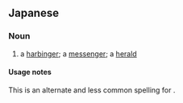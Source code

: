 {{wikipedia|harbinger}}
==Japanese==
{{ja-kanjitab|前|触}}

===Noun===
{{ja-noun|まえぶれ}}

# {{ja-def|前触れ}} {{qualifier|figurative}} a [[harbinger]]; a [[messenger]]; a [[herald]]

====Usage notes====
This is an alternate and less common spelling for {{l|ja|前触れ}}.